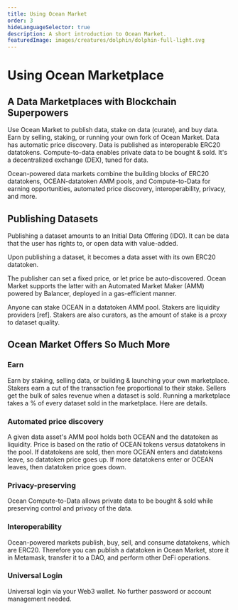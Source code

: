 ```yaml
---
title: Using Ocean Market
order: 3
hideLanguageSelector: true
description: A short introduction to Ocean Market.
featuredImage: images/creatures/dolphin/dolphin-full-light.svg
---
```


# Using Ocean Marketplace

## A Data Marketplaces with Blockchain Superpowers

Use Ocean Market to publish data, stake on data (curate), and buy data. Earn by selling, staking, or running your own fork of Ocean Market. Data has automatic price discovery. Data is published as interoperable ERC20 datatokens. Compute-to-data enables private data to be bought & sold. It's a decentralized exchange (DEX), tuned for data.

Ocean-powered data markets combine the building blocks of ERC20 datatokens, OCEAN-datatoken AMM pools, and Compute-to-Data for earning opportunities, automated price discovery, interoperability, privacy, and more.

## Publishing Datasets

Publishing a dataset amounts to an Initial Data Offering (IDO). It can be data that the user has rights to, or open data with value-added.

Upon publishing a dataset, it becomes a data asset with its own ERC20 datatoken.

The publisher can set a fixed price, or let price be auto-discovered. Ocean Market supports the latter with an Automated Market Maker (AMM) powered by Balancer, deployed in a gas-efficient manner.

Anyone can stake OCEAN in a datatoken AMM pool. Stakers are liquidity providers [ref]. Stakers are also curators, as the amount of stake is a proxy to dataset quality.

## Ocean Market Offers So Much More

### Earn
Earn by staking, selling data, or building & launching your own marketplace. Stakers earn a cut of the transaction fee proportional to their stake. Sellers get the bulk of sales revenue when a dataset is sold. Running a marketplace takes a % of every dataset sold in the marketplace. Here are details.

### Automated price discovery
A given data asset's AMM pool holds both OCEAN and the datatoken as liquidity. Price is based on the ratio of OCEAN tokens versus datatokens in the pool. If datatokens are sold, then more OCEAN enters and datatokens leave, so datatoken price goes up. If more datatokens enter or OCEAN leaves, then datatoken price goes down.

### Privacy-preserving
Ocean Compute-to-Data allows private data to be bought & sold while preserving control and privacy of the data.

### Interoperability
Ocean-powered markets publish, buy, sell, and consume datatokens, which are ERC20. Therefore you can publish a datatoken in Ocean Market, store it in Metamask, transfer it to a DAO, and perform other DeFi operations.

### Universal Login
Universal login via your Web3 wallet. No further password or account management needed.